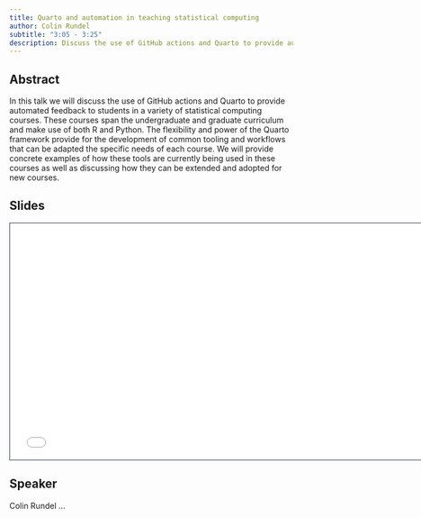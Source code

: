 ```yaml
---
title: Quarto and automation in teaching statistical computing
author: Colin Rundel
subtitle: "3:05 - 3:25"
description: Discuss the use of GitHub actions and Quarto to provide automated feedback to students in a variety of statistical computing courses spanning the undergraduate and graduate curriculum and make use of both R and Python.
---
```


## Abstract

In this talk we will discuss the use of GitHub actions and Quarto to provide automated feedback to students in a variety of statistical computing courses. These courses span the undergraduate and graduate curriculum and make use of both R and Python. The flexibility and power of the Quarto framework provide for the development of common tooling and workflows that can be adapted the specific needs of each course. We will provide concrete examples of how these tools are currently being used in these courses as well as discussing how they can be extended and adopted for new courses.

## Slides

```{=html}
<iframe class="slide-deck" src="talks/4-automation/automation.html" height="420" width="747" style="border: 1px solid #2e3846;"></iframe>
```
## Speaker

Colin Rundel ...
